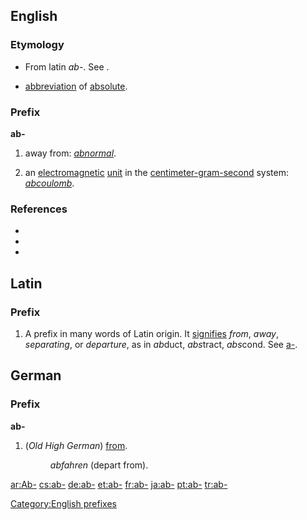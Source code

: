 {{see|ab|Ab|AB}}

==English==
===Etymology===
* From latin ''ab-''. See {{pie|apo-}}.
* {{physics}} [[abbreviation]] of [[absolute]].

===Prefix===
'''ab-'''
# away from: ''[[abnormal]]''.
# {{physics}} an [[electromagnetic]] [[unit]] in the [[centimeter-gram-second]] system: ''[[abcoulomb]]''.

===References===
* {{R:American Heritage 2000|ab-}}
* {{R:Dictionary.com|ab-}}
* {{R:WordNet 2003|ab-}}

==Latin==
===Prefix===
#A prefix in many words of Latin origin. It [[signifies]] ''from'', ''away'', ''separating'', or ''departure'', as in ''ab''duct, ''abs''tract, ''abs''cond. See [[a-]].

== German ==
===Prefix===
'''ab-'''
# (''Old High German'') [[from]]. 
#: ''abfahren'' (depart from).

[[Category:English prefixes]]

[[ar:Ab-]]
[[cs:ab-]]
[[de:ab-]]
[[et:ab-]]
[[fr:ab-]]
[[ja:ab-]]
[[pt:ab-]]
[[tr:ab-]]